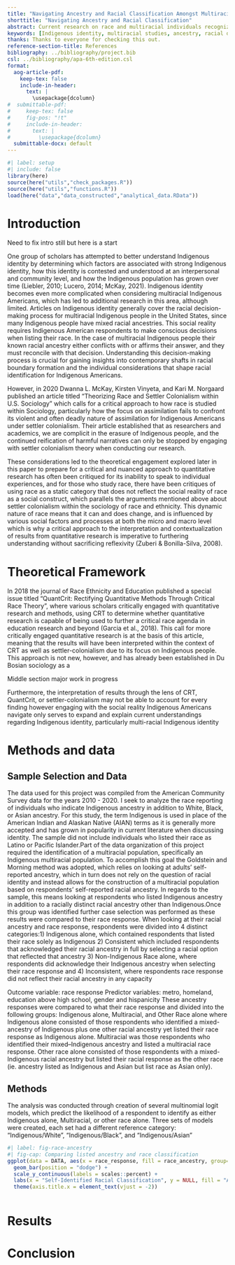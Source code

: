 ```yaml
---
title: "Navigating Ancestry and Racial Classification Amongst Multiracial Indigenous American"
shorttitle: "Navigating Ancestry and Racial Classification"
abstract: Current research on race and multiracial individuals recognizes that Indigenous racial identity is fluid and often contested. Using a settler-colonial theoretical framework and the recommendations of QuantCrit literature, this research project expands understanding of multi-racial Indigenous identity and demonstrates how ancestry influences racial “decision-making” for Indigenous Americans. By leveraging data from the American Community Survey (ACS) from 2010 to 2020, the relationship between an individuals reported ancestry and their self-identified racial classification is investigated by estimating multinomial logistic regression models. The results indicate the relationship between various predictorss, and a persons likelihood to identify as Indigenous alone, multi-racial, or to distance themself from their Indigenous ancestry and identity in favor of their other racial identity. When these findings are evaluated within the context of settler-colonialism, many previously confounding findings can be linked to the social reality that respondents navigate as Indigenous Americans.
keywords: [Indigenous identity, multiracial studies, ancestry, racial decision-making, racial classification, settler-colonialism, QuantCrit, American Community Survey]
thanks: Thanks to everyone for checking this out.
reference-section-title: References
bibliography: ../bibliography/project.bib
csl: ../bibliography/apa-6th-edition.csl
format:
  aog-article-pdf:
    keep-tex: false
    include-in-header: 
      text: |
        \usepackage{dcolumn}
#  submittable-pdf:
#     keep-tex: false
#     fig-pos: "!t"
#     include-in-header: 
#       text: |
#         \usepackage{dcolumn}
  submittable-docx: default
---
```


```r
#| label: setup
#| include: false
library(here)
source(here("utils","check_packages.R"))
source(here("utils","functions.R"))
load(here("data","data_constructed","analytical_data.RData"))
```

# Introduction

Need to fix intro still but here is a start

One group of scholars has attempted to better understand Indigenous identity by determining which factors are associated with strong Indigenous identity, how this identity is contested and understood at an interpersonal and community level, and how the Indigenous population has grown over time (Liebler, 2010; Lucero, 2014; McKay, 2021). Indigenous identity becomes even more complicated when considering multiracial Indigenous Americans, which has led to additional research in this area, although limited. Articles on Indigenous identity generally cover the racial decision-making process for multiracial Indigenous people in the United States, since many Indigenous people have mixed racial ancestries. This social reality requires Indigenous American respondents to make conscious decisions when listing their race. In the case of multiracial Indigenous people their known racial ancestry either conflicts with or affirms their answer, and they must reconcile with that decision. Understanding this decision-making process is crucial for gaining insights into contemporary shafts in racial boundary formation and the individual considerations that shape racial identification for Indigenous Americans.

However, in 2020 Dwanna L. McKay, Kirsten Vinyeta, and Kari M. Norgaard published an article titled “Theorizing Race and Settler Colonialism within U.S. Sociology” which calls for a critical approach to how race is studied within Sociology, particularly how the focus on assimilation fails to confront its violent and often deadly nature of assimilation for Indigenous Americans under settler colonialism. Their article established that as researchers and academics, we are complicit in the erasure of Indigenous people, and the continued reification of harmful narratives can only be stopped by engaging with settler colonialism theory when conducting our research.

These considerations led to the theoretical engagement explored later in this paper to prepare for a critical and nuanced approach to quantitative research has often been critiqued for its inability to speak to individual experiences, and for those who study race, there have been critiques of using race as a static category that does not reflect the social reality of race as a social construct, which parallels the arguments mentioned above about settler colonialism within the sociology of race and ethnicity. This dynamic nature of race means that it can and does change, and is influenced by various social factors and processes at both the micro and macro level which is why a critical approach to the interpretation and contextualization of results from quantitative research is imperative to furthering understanding without sacrificing reflexivity (Zuberi & Bonilla-Silva, 2008).

# Theoretical Framework

In 2018 the journal of Race Ethnicity and Education published a special issue titled "QuantCrit: Rectifying Quantitative Methods Through Critical Race Theory", where various scholars critically engaged with quantitative research and methods, using CRT to determine whether quantitative research is capable of being used to further a critical race agenda in education research and beyond (Garcia et al., 2018). This call for more critically engaged quantitative research is at the basis of this article, meaning that the results will have been interpreted within the context of CRT as well as settler-colonialism due to its focus on Indigenous people. This approach is not new, however, and has already been established in Du Bosian sociology as a

Middle section major work in progress

Furthermore, the interpretation of results through the lens of CRT, QuantCrit, or settler-colonialism may not be able to account for every finding however engaging with the social reality Indigenous Americans navigate only serves to expand and explain current understandings regarding Indigenous identity, particularly multi-racial Indigenous identity

# Methods and data

## Sample Selection and Data

The data used for this project was compiled from the American Community Survey data for the years 2010 - 2020. I seek to analyze the race reporting of individuals who indicate Indigenous ancestry in addition to White, Black, or Asian ancestry. For this study, the term Indigenous is used in place of the American Indian and Alaskan Native (AIAN) terms as it is generally more accepted and has grown in popularity in current literature when discussing identity. The sample did not include individuals who listed their race as Latino or Pacific Islander.Part of the data organization of this project required the identification of a multiracial population, specifically an Indigenous multiracial population. To accomplish this goal the Goldstein and Morning method was adopted, which relies on looking at adults' self-reported ancestry, which in turn does not rely on the question of racial identity and instead allows for the construction of a multiracial population based on respondents' self-reported racial ancestry. In regards to the sample, this means looking at respondents who listed Indigenous ancestry in addition to a racially distinct racial ancestry other than Indigenous.Once this group was identified further case selection was performed as these results were compared to their race response. When looking at their racial ancestry and race response, respondents were divided into 4 distinct categories:1) Indigenous alone, which contained respondents that listed their race solely as Indigenous 2) Consistent which included respondents that acknowledged their racial ancestry in full by selecting a racial option that reflected that ancestry 3) Non-Indigenous Race alone, where respondents did acknowledge their Indigenous ancestry when selecting their race response and 4) Inconsistent, where respondents race response did not reflect their racial ancestry in any capacity

Outcome variable: race response Predictor variables: metro, homeland, education above high school, gender and hispanicity These ancestry responses were compared to what their race response and divided into the following groups: Indigenous alone, Multiracial, and Other Race alone where Indigenous alone consisted of those respondents who identified a mixed-ancestry of Indigenous plus one other racial ancestry yet listed their race response as Indigenous alone. Multiracial was those respondents who identified their mixed--Indigenous ancestry and listed a multiracial race response. Other race alone consisted of those respondents with a mixed-Indigenous racial ancestry but listed their racial response as the other race (ie. ancestry listed as Indigenous and Asian but list race as Asian only).

## Methods

The analysis was conducted through creation of several multinomial logit models, which predict the likelihood of a respondent to identify as either Indigenous alone, Multiracial, or other race alone. Three sets of models were created, each set had a different reference category: "Indigenous/White", "Indigenous/Black", and "Indigenous/Asian"

```r
#| label: fig-race-ancestry
#| fig-cap: Comparing listed ancestry and race classification
ggplot(data = DATA, aes(x = race_response, fill = race_ancestry, group=race_ancestry, y=after_stat(prop))) + 
  geom_bar(position = "dodge") +
  scale_y_continuous(labels = scales::percent) +
  labs(x = "Self-Identified Racial Classification", y = NULL, fill = "Ancestry")+
  theme(axis.title.x = element_text(vjust = -2))
```

```r
```

# Results

# Conclusion
